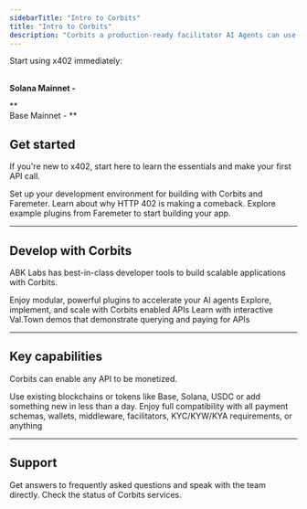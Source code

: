 ```yaml
---
sidebarTitle: "Intro to Corbits"
title: "Intro to Corbits"
description: "Corbits a production-ready facilitator AI Agents can use built by ABK Labs. Corbits excels by leveraging the Faremeter implementation which is open-source, modular, and purpose built for x402."
---
```


<Tip>
  Start using x402 immediately:

  \
  **Solana Mainnet -**

  \*\*\
  Base Mainnet - \*\*
</Tip>

## Get started

If you're new to x402, start here to learn the essentials and make your first API call.

<Columns cols={3}>
  <Card title="Get started" icon="check" href="/get-started">
    Set up your development environment for building with Corbits and Faremeter.
  </Card>
  <Card title="Learn about x402" icon="brackets-curly" href="/essentials/overview">
    Learn about why HTTP 402 is making a comeback.
  </Card>
  <Card title="Plugin Library" icon="books" href="/essentials/library">
    Explore example plugins from Faremeter to start building your app.
  </Card>
</Columns>

---

## Develop with Corbits

ABK Labs has best-in-class developer tools to build scalable applications with Corbits.

<Columns cols={3}>
  <Card title="Developer Tools" icon="laptop" href="/get-started">
    Enjoy modular, powerful plugins to accelerate your AI agents
  </Card>
  <Card title="API Reference" icon="code" href="/essentials/overview">
    Explore, implement, and scale with Corbits enabled APIs
  </Card>
  <Card title="Corbits Cookbook" icon="pickaxe" href="/essentials/library">
    Learn with interactive Val.Town demos that demonstrate querying and paying for APIs
  </Card>
</Columns>

---

## Key capabilities

Corbits can enable any API to be monetized.

<Columns cols={2}>
  <Card title="Support any chain or token" icon="link" href="/essentials/markdown">
    Use existing blockchains or tokens like Base, Solana, USDC or add something new in less than a day.
  </Card>
  <Card title="Support any middleware" icon="key" href="/essentials/code">
    Enjoy full compatibility with all payment schemas, wallets, middleware, facilitators, KYC/KYW/KYA requirements, or anything
  </Card>
</Columns>

---

## Support

<Columns cols={2}>
  <Card title="Help Center" icon="circle-question" href="/essentials/markdown">
    Get answers to frequently asked questions and speak with the team directly.
  </Card>
  <Card title="Service Status" icon="chart-line" href="/essentials/code">
    Check the status of Corbits services.
  </Card>
</Columns>